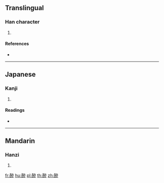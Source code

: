 {{character info/new}}
==Translingual==

===Han character===
{{Han char|rn=164|rad=酉|as=11|sn=18|four=|canj=MWIIH}}

# {{defn|Han|sort=酉11}}

====References====
* {{Han ref|kx=1287.050|dkj=39998|dj=1787.050|hdz=63597.040|uh=91A6|ud=37286}}

----

==Japanese==

===Kanji===
{{ja-kanji|grade=|rs=酉11}}

# {{defn|lang=ja|sort=酉11}}

====Readings====
* {{ja-readings|on=[[さん]] (san), [[しん]] (shin), [[せん]] (sen)|kun=[[す]] (su), [[すい]] (sui), [[すいさま]] (suisama)|nanori=}}

----

==Mandarin==

===Hanzi===
{{cmn-hanzi|pin=[[shǎn]] ([[shan3]])|wg=shan<sup>3</sup>}}

# {{defn|lang=cmn|sort=酉11}}

[[fr:醦]]
[[hu:醦]]
[[pl:醦]]
[[th:醦]]
[[zh:醦]]